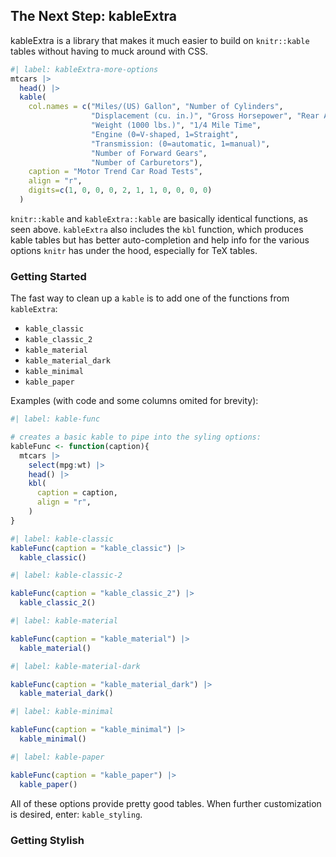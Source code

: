 ## The Next Step: kableExtra

kableExtra is a library that makes it much easier to build on 
`knitr::kable` tables without having to muck around with CSS. 

```r
#| label: kableExtra-more-options
mtcars |> 
  head() |> 
  kable(
    col.names = c("Miles/(US) Gallon", "Number of Cylinders",
                  "Displacement (cu. in.)", "Gross Horsepower", "Rear Axle Ratio",
                  "Weight (1000 lbs.)", "1/4 Mile Time", 
                  "Engine (0=V-shaped, 1=Straight",
                  "Transmission: (0=automatic, 1=manual)",
                  "Number of Forward Gears",
                  "Number of Carburetors"),
    caption = "Motor Trend Car Road Tests",
    align = "r",
    digits=c(1, 0, 0, 0, 2, 1, 1, 0, 0, 0, 0)
  )
```

`knitr::kable` and `kableExtra::kable` are basically identical functions,
as seen above. `kableExtra` also includes the `kbl` function, which
produces kable tables but has better auto-completion and help info 
for the various options `knitr` has under the hood, especially for
TeX tables.

### Getting Started

The fast way to clean up a `kable` is to add one of the functions
from `kableExtra`:
  
  - `kable_classic`
- `kable_classic_2`
- `kable_material`
- `kable_material_dark`
- `kable_minimal`
- `kable_paper`


Examples (with code and some columns omited for brevity):
  
```r
#| label: kable-func

# creates a basic kable to pipe into the syling options:
kableFunc <- function(caption){
  mtcars |> 
    select(mpg:wt) |> 
    head() |> 
    kbl(
      caption = caption,
      align = "r",
    )
}
```



```r
#| label: kable-classic
kableFunc(caption = "kable_classic") |> 
  kable_classic()
```

```r
#| label: kable-classic-2

kableFunc(caption = "kable_classic_2") |> 
  kable_classic_2()
```

```r
#| label: kable-material

kableFunc(caption = "kable_material") |> 
  kable_material()
```

```r
#| label: kable-material-dark

kableFunc(caption = "kable_material_dark") |> 
  kable_material_dark()
```

```r
#| label: kable-minimal

kableFunc(caption = "kable_minimal") |> 
  kable_minimal()
```

```r
#| label: kable-paper

kableFunc(caption = "kable_paper") |> 
  kable_paper()
```

All of these options provide pretty good tables. 
When further customization is desired, enter: `kable_styling`.

### Getting Stylish
